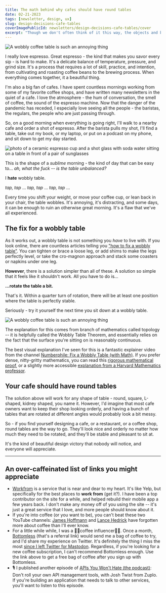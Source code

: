 ```yaml
---
title: The math behind why cafes should have round tables
date: 02-21-2023
tags: [newsletter, design, ux]
slug: design-decisions-cafe-tables
coverImagePublicId: newsletters/design-decisions-cafe-tables/cover
excerpt: "Though we don't often think of it this way, the objects and buildings around us are the result of a series of design decisions."
---
```


<Image
  publicId="newsletters/design-decisions-cafe-tables/cover"
  alt="A wobbly coffee table is such an annoying thing"
/>

I really love espresso. Great espresso - the kind that makes you savor every sip - is hard to make. It's a delicate balance of temperature, pressure, and grind size. It's a process that requires a lot of skill, practice, and intention, from cultivating and roasting coffee beans to the brewing process. When everything comes together, it a beautiful thing.

I'm also a big fan of cafes. I have spent countless mornings working from some of my favorite coffee shops, and have written many newsletters in the quiet of a cafe. I love the atmosphere - the hum of conversation, the smell of coffee, the sound of the espresso machine. Now that the danger of the pandemic has receded, I especially love seeing all the people - the baristas, the regulars, the people who are just passing through.

So, on a good morning when everything is going right, I'll walk to a nearby cafe and order a shot of espresso. After the barista pulls my shot, I'll find a table, take out my book, or my laptop, or put on a podcast on my phone, and sit down to get my day started.

<Image
  publicId="newsletters/design-decisions-cafe-tables/cover"
  alt="photo of a ceramic espresso cup and a shot glass with soda water sitting on a table in front of a pair of sunglasses"
  caption="I have so, so many pictures like this in my camera roll."
/>

This is the shape of a _sublime_ morning - the kind of day that can be easy to... _ah, what the fuck -- is the table unbalanced?_

I **hate** wobbly table.

_tap, tap_ ... _tap, tap_ ... _tap, tap_ ...

Every time you shift your weight, or move your coffee cup, or lean back in your chair, the table wobbles. It's annoying, it's distracting, and some days, it can be enough to ruin an otherwise great morning. It's a flaw that we've all experienced.

## The fix for a wobbly table

As it works out, a wobbly table is not something you _have_ to live with. If you look online, there are countless articles telling you ["how to fix a wobbly table"](https://www.wikihow.com/Brace-a-Wobbly-Table). You can tighten or brace a loose leg, or add shims to make the legs perfectly level, or take the cro-magnon approach and stack some coasters or napkins under one leg.

**However**, there is a solution simpler than all of these. A solution so simple that it feels like it shouldn't work. All you have to do is...

**...rotate the table a bit.**

That's it. Within a quarter turn of rotation, there will be at least one position where the table is perfectly stable.

Seriously - try it yourself the next time you sit down at a wobbly table.

<Image
  publicId="newsletters/design-decisions-cafe-tables/coffee-table"
  alt="A wobbly coffee table is such an annoying thing"
  caption="Rotate it a bit, but not like that. You know what I mean. Image from Oliver Knill, Harvard University"
/>

The explanation for this comes from branch of mathematics called topology -- it is helpfully called the Wobbly Table Theorem, and essentially relies on the fact that the surface you're sitting on is reasonably continuous.

The best visual explanation I've seen for this is a fantastic explainer video from the channel [Numberphile: Fix a Wobbly Table (with Math)](https://www.youtube.com/watch?v=OuF-WB7mD6k). If you prefer dense, nitty-gritty mathematics, you can read this [rigorous mathematical proof](https://arxiv.org/pdf/math-ph/0510065v6.pdf), or a slightly more accessible [explanation from a Harvard Mathematics professor](https://people.math.harvard.edu/~knill/teaching/math1a_2011/exhibits/wobblytable/).

## Your cafe should have round tables

The solution above will work for any shape of table - round, square, L-shaped, kidney shaped, you name it. However, I'd imagine that most cafe owners want to keep their shop looking orderly, and having a bunch of tables that are rotated at different angles would probably look a bit messy.

So - if you find yourself designing a cafe, or a restaurant, or a coffee shop, round tables are the way to go. They'll look nice and orderly no matter how much they need to be rotated, and they'll be stable and pleasant to sit at.

It's the kind of beautiful design victory that nobody will notice, and everyone will appreciate.

---

## An over-caffeinated list of links you might appreciate

- [Workfrom](https://workfrom.co/) is a service that is near and dear to my heart. It's like Yelp, but specifically for the best places to **work from** (get it?). I have been a top contributor on the site for a while, and helped rebuild their mobile app a few years back. I don't make any money off of you using the site -- it's just a great service that I love, and more people should know about it.
- If you're into coffee (or you want to be), you can't beat these two YouTube channels: [James Hoffmann](https://www.youtube.com/@jameshoffmann) and [Lance Hedrick](https://www.youtube.com/@LanceHedrick) have forgotten more about coffee than I'll ever know.
- For a little while while, I was a ✌🏾coffee influencer✌🏾. Once a month, [Bottomless](https://www.bottomless.com/referral/MBifulco6308) (that's a referral link) would send me a bag of coffee to try, and I'd share my experience on Twitter. It's definitely the thing I miss the most [since I left Twitter for Mastodon](https://mikebifulco.com/posts/twitter-and-the-perils-of-obedience). Regardless, if you're looking for a new coffee subscription, I can't recommend Bottomless enough. Use the link above to get a free bag of coffee after you sign up with Bottomless.
- 🎙️ I published another episode of [APIs You Won't Hate (the podcast)](https://share.transistor.fm/s/3b117523): Don't roll your own API management tools, with Josh Twist from Zuplo. If you're building an application that needs to talk to other services, you'll want to listen to this episode.
